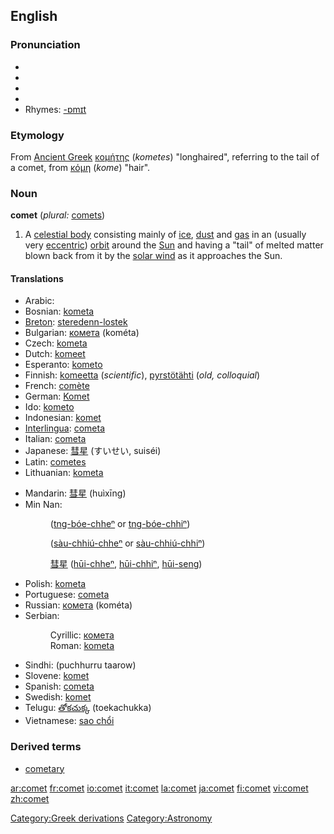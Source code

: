==English==
===Pronunciation===
*{{AHD|kŏm'ət}}
*{{IPA|/ˈkɒmət/}}
*{{SAMPA|/"kQm@t/}}
*{{audio|en-us-comet.ogg|Audio (US)}}
*Rhymes: [[Rhymes:English:-ɒmɪt|-ɒmɪt]]

=== Etymology ===
From [[Ancient Greek]] [[κομήτης]] (''kometes'') "longhaired", referring to the tail of a comet, from [[κόμη]] (''kome'') "hair".

===Noun===
'''comet''' (''plural:'' [[comets]])

#A [[celestial body]] consisting mainly of [[ice]], [[dust]] and [[gas]] in an (usually very [[eccentric]]) [[orbit]] around the [[Sun]] and having a "tail" of melted matter blown back from it by the [[solar wind]] as it approaches the Sun.

====Translations====
{{top}}
*Arabic: {{ARchar|[[مذنب]]}} {{Unicode|(muðánnab)}} {{m}}
*Bosnian: [[kometa#Bosnian|kometa]] {{f}}
*[[Breton]]: [[steredenn-lostek]] {{f}}
*Bulgarian: [[комета]] (kométa) {{f}}
*Czech: [[kometa]] {{f}}
*Dutch: [[komeet]] {{m}}
*Esperanto: [[kometo]]
*Finnish: [[komeetta]] (''scientific''), [[pyrstötähti]] (''old, colloquial'')
*French: [[comète]] {{f}}
*German: [[Komet]] {{m}}
*Ido: [[kometo]]
*Indonesian: [[komet]]
*[[Interlingua]]: [[cometa]]
*Italian: [[cometa]] {{f}}
*Japanese: [[彗星]] (すいせい, suiséi)
*Latin: [[cometes]] {{m}}
*Lithuanian: [[kometa]] {{f}}
{{mid}}
*Mandarin: [[彗星]] (huìxīng)
*Min Nan:
*: {{zh-ts|[[長尾星]]|[[长尾星]]}} ([[tn̂g-bóe-chheⁿ|tn{{unicode|̂}}g-bóe-chheⁿ]] or [[tn̂g-bóe-chhiⁿ|tn{{unicode|̂}}g-bóe-chhiⁿ]])
*: {{zh-ts|[[掃帚星]]|[[扫帚星]]}} ([[sàu-chhiú-chheⁿ]] or [[sàu-chhiú-chhiⁿ]])
*: [[彗星]] ([[hūi-chheⁿ]], [[hūi-chhiⁿ]], [[hūi-seng]])
*Polish: [[kometa]] {{f}}
*Portuguese: [[cometa]] {{m}}
*Russian: [[комета]] (kométa) {{f}}
*Serbian:
*:Cyrillic: [[комета#Serbian|комета]] {{f}}
*:Roman: [[kometa#Serbian|kometa]] {{f}}
*Sindhi: {{SDchar|[[پُڇُڙُ تارو]]}} (puchhurru taarow) {{m}}
*Slovene: [[komet]] {{m}}
*Spanish: [[cometa]] {{m}}
*Swedish: [[komet]] {{c}}
*Telugu: [[తోకచుక్క]] (toekachukka)
*Vietnamese: [[sao chổi]]
{{bottom}}

===Derived terms===
*[[cometary]]

[[Category:Greek derivations]]
[[Category:Astronomy]]

[[ar:comet]]
[[fr:comet]]
[[io:comet]]
[[it:comet]]
[[la:comet]]
[[ja:comet]]
[[fi:comet]]
[[vi:comet]]
[[zh:comet]]